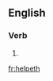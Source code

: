 ==English==

===Verb===
{{head|en}}

# {{en-archaic third-person singular of|help}}


[[fr:helpeth]]